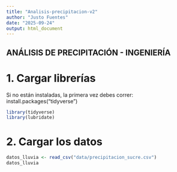 ```yaml
---
title: "Analisis-precipitacion-v2"
author: "Justo Fuentes"
date: "2025-09-24"
output: html_document
---
```


ANÁLISIS DE PRECIPITACIÓN - INGENIERÍA
------------------------------------
# 1. Cargar librerías

Si no están instaladas, la primera vez debes correr: install.packages("tidyverse")

```r
library(tidyverse)
library(lubridate)
```

# 2. Cargar los datos

```r
datos_lluvia <- read_csv("data/precipitacion_sucre.csv")
datos_lluvia
```

